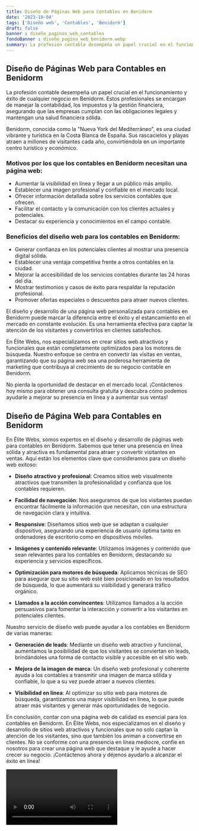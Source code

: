 ```yaml
---
title: Diseño de Páginas Web para Contables en Benidorm
date: '2023-10-04'
tags: ['Diseño web', 'Contables', 'Benidorm']
draft: false
banner : diseño_paginas_web_contables
fondoBanner : diseño_pagina_web_benidorm.webp
summary: La profesión contable desempeña un papel crucial en el funcionamiento y éxito de cualquier negocio en Benidorm. Estos profesionales se encargan de manejar la contabilidad, los impuestos y la gestión financiera, asegurando que las empresas cumplan con las obligaciones legales y mantengan una salud financiera sólida.
---
```


## Diseño de Páginas Web para Contables en Benidorm

La profesión contable desempeña un papel crucial en el funcionamiento y éxito de cualquier negocio en Benidorm. Estos profesionales se encargan de manejar la contabilidad, los impuestos y la gestión financiera, asegurando que las empresas cumplan con las obligaciones legales y mantengan una salud financiera sólida.

Benidorm, conocida como la "Nueva York del Mediterráneo", es una ciudad vibrante y turística en la Costa Blanca de España. Sus rascacielos y playas atraen a millones de visitantes cada año, convirtiéndola en un importante centro turístico y económico.

### Motivos por los que los contables en Benidorm necesitan una página web:

- Aumentar la visibilidad en línea y llegar a un público más amplio.
- Establecer una imagen profesional y confiable en el mercado local.
- Ofrecer información detallada sobre los servicios contables que ofrecen.
- Facilitar el contacto y la comunicación con los clientes actuales y potenciales.
- Destacar su experiencia y conocimientos en el campo contable.

### Beneficios del diseño web para los contables en Benidorm:

- Generar confianza en los potenciales clientes al mostrar una presencia digital sólida.
- Establecer una ventaja competitiva frente a otros contables en la ciudad.
- Mejorar la accesibilidad de los servicios contables durante las 24 horas del día.
- Mostrar testimonios y casos de éxito para respaldar la reputación profesional.
- Promover ofertas especiales o descuentos para atraer nuevos clientes.

El diseño y desarrollo de una página web personalizada para contables en Benidorm puede marcar la diferencia entre el éxito y el estancamiento en el mercado en constante evolución. Es una herramienta efectiva para captar la atención de los visitantes y convertirlos en clientes satisfechos.

En Élite Webs, nos especializamos en crear sitios web atractivos y funcionales que están completamente optimizados para los motores de búsqueda. Nuestro enfoque se centra en convertir las visitas en ventas, garantizando que su página web sea una poderosa herramienta de marketing que contribuya al crecimiento de su negocio contable en Benidorm.

No pierda la oportunidad de destacar en el mercado local. ¡Contáctenos hoy mismo para obtener una consulta gratuita y descubra cómo podemos ayudarle a mejorar su presencia en línea y a aumentar sus ventas!

<GifSeo />

<Cta />

## Diseño de Página Web para Contables en Benidorm

En Élite Webs, somos expertos en el diseño y desarrollo de páginas web para contables en Benidorm. Sabemos que tener una presencia en línea sólida y atractiva es fundamental para atraer y convertir visitantes en ventas. Aquí están los elementos clave que consideramos para un diseño web exitoso:

- **Diseño atractivo y profesional**: Creamos sitios web visualmente atractivos que transmiten la profesionalidad y confianza que los contables requieren.

- **Facilidad de navegación**: Nos aseguramos de que los visitantes puedan encontrar fácilmente la información que necesitan, con una estructura de navegación clara y intuitiva.

- **Responsive**: Diseñamos sitios web que se adaptan a cualquier dispositivo, asegurando una experiencia de usuario óptima tanto en ordenadores de escritorio como en dispositivos móviles.

- **Imágenes y contenido relevante**: Utilizamos imágenes y contenido que sean relevantes para los contables en Benidorm, destacando su experiencia y servicios específicos.

- **Optimización para motores de búsqueda**: Aplicamos técnicas de SEO para asegurar que su sitio web esté bien posicionado en los resultados de búsqueda, lo que aumentará su visibilidad y generará tráfico orgánico.

- **Llamados a la acción convincentes**: Utilizamos llamados a la acción persuasivos para fomentar la interacción y convertir a los visitantes en potenciales clientes.

Nuestro servicio de diseño web puede ayudar a los contables en Benidorm de varias maneras:

- **Generación de leads**: Mediante un diseño web atractivo y funcional, aumentamos la posibilidad de que los visitantes se conviertan en leads, brindándoles una forma de contacto visible y accesible en el sitio web.

- **Mejora de la imagen de marca**: Un diseño web profesional y coherente ayuda a los contables a transmitir una imagen de marca sólida y confiable, lo que a su vez puede atraer a nuevos clientes.

- **Visibilidad en línea**: Al optimizar su sitio web para motores de búsqueda, garantizamos una mayor visibilidad en línea, lo que puede atraer más visitantes y generar más oportunidades de negocio.

En conclusión, contar con una página web de calidad es esencial para los contables en Benidorm. En Élite Webs, nos especializamos en el diseño y desarrollo de sitios web atractivos y funcionales que no solo captan la atención de los visitantes, sino que también los animan a convertirse en clientes. No se conforme con una presencia en línea mediocre, confíe en nosotros para crear una página web que destaque y le ayude a hacer crecer su negocio. ¡Contáctenos ahora y déjenos ayudarlo a alcanzar el éxito en línea!

<Video />

<CtaBot job='Contables' city='Benidorm'/>

<Gmaps query='Benidorm+españa+maps' />